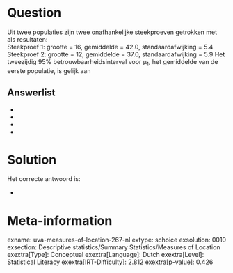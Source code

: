 Question
========

Uit twee populaties zijn twee onafhankelijke steekproeven getrokken met
als resultaten:\
Steekproef 1: grootte = 16, gemiddelde = 42.0, standaardafwijking = 5.4\
Steekproef 2: grootte = 12, gemiddelde = 37.0, standaardafwijking = 5.9
Het tweezijdig 95% betrouwbaarheidsinterval voor μ~1~, het gemiddelde
van de eerste populatie, is gelijk aan

Answerlist
----------

* 
* 
* 
* 

Solution
========

Het correcte antwoord is: 

* 

Meta-information
================
exname: uva-measures-of-location-267-nl
extype: schoice
exsolution: 0010
exsection: Descriptive statistics/Summary Statistics/Measures of Location
exextra[Type]: Conceptual
exextra[Language]: Dutch
exextra[Level]: Statistical Literacy
exextra[IRT-Difficulty]: 2.812
exextra[p-value]: 0.426
